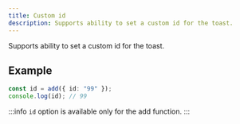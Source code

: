 ```yaml
---
title: Custom id
description: Supports ability to set a custom id for the toast.
---
```


Supports ability to set a custom id for the toast.

## Example

```ts
const id = add({ id: "99" });
console.log(id); // 99
```

:::info
`id` option is available only for the add function.
:::


<Blob1 />
